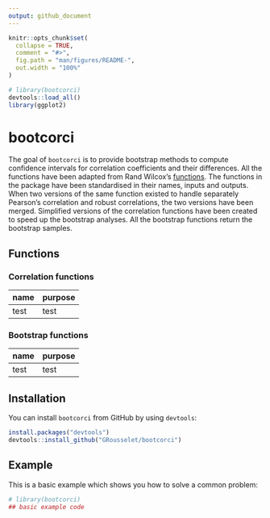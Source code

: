 ```yaml
---
output: github_document
---
```


<!-- README.md is generated from README.Rmd. Please edit that file -->

```r
knitr::opts_chunk$set(
  collapse = TRUE,
  comment = "#>",
  fig.path = "man/figures/README-",
  out.width = "100%"
)
```

```r
# library(bootcorci)
devtools::load_all()
library(ggplot2)
```

# bootcorci

<!-- badges: start -->
<!-- badges: end -->

The goal of `bootcorci` is to provide bootstrap methods to compute confidence intervals for correlation coefficients and their differences. All the functions have been adapted from Rand Wilcox's [functions](http://dornsife.usc.edu/labs/rwilcox/software/). The functions in the package have been standardised in their names, inputs and outputs. When two versions of the same function existed to handle separately Pearson's correlation and robust correlations, the two versions have been merged. Simplified versions of the correlation functions have been created to speed up the bootstrap analyses. All the bootstrap functions return the bootstrap samples.

## Functions

### Correlation functions

|name|purpose|
|-----|-----|
|test|test|

### Bootstrap functions

|name|purpose|
|-----|-----|
|test|test|

## Installation

You can install `bootcorci` from GitHub by using `devtools`:
```r
install.packages("devtools")
devtools::install_github("GRousselet/bootcorci")
```

## Example

This is a basic example which shows you how to solve a common problem:

```r
# library(bootcorci)
## basic example code
```


